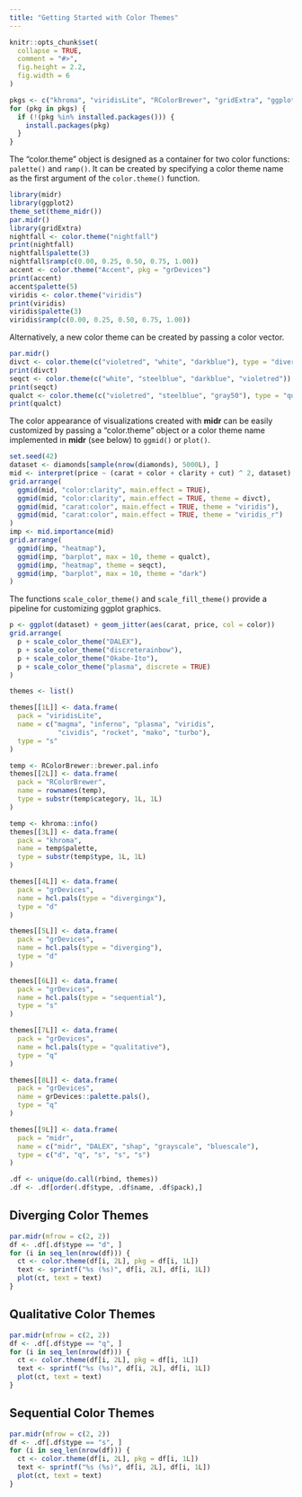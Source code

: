 ```yaml
---
title: "Getting Started with Color Themes"
---
```


```r
knitr::opts_chunk$set(
  collapse = TRUE,
  comment = "#>",
  fig.height = 2.2,
  fig.width = 6
)

pkgs <- c("khroma", "viridisLite", "RColorBrewer", "gridExtra", "ggplot2")
for (pkg in pkgs) {
  if (!(pkg %in% installed.packages())) {
    install.packages(pkg)
  }
}
```

The "color.theme" object is designed as a container for two color functions: `palette()` and `ramp()`.
It can be created by specifying a color theme name as the first argument of the `color.theme()` function.

```r
library(midr)
library(ggplot2)
theme_set(theme_midr())
par.midr()
library(gridExtra)
nightfall <- color.theme("nightfall")
print(nightfall)
nightfall$palette(3)
nightfall$ramp(c(0.00, 0.25, 0.50, 0.75, 1.00))
accent <- color.theme("Accent", pkg = "grDevices")
print(accent)
accent$palette(5)
viridis <- color.theme("viridis")
print(viridis)
viridis$palette(3)
viridis$ramp(c(0.00, 0.25, 0.50, 0.75, 1.00))
```

Alternatively, a new color theme can be created by passing a color vector.

```r
par.midr()
divct <- color.theme(c("violetred", "white", "darkblue"), type = "diverging")
print(divct)
seqct <- color.theme(c("white", "steelblue", "darkblue", "violetred"))
print(seqct)
qualct <- color.theme(c("violetred", "steelblue", "gray50"), type = "qualitative")
print(qualct)
```

The color appearance of visualizations created with **midr** can be easily customized by passing a "color.theme" object or a color theme name implemented in **midr** (see below) to `ggmid()` or `plot()`.

```r
set.seed(42)
dataset <- diamonds[sample(nrow(diamonds), 5000L), ]
mid <- interpret(price ~ (carat + color + clarity + cut) ^ 2, dataset)
grid.arrange(
  ggmid(mid, "color:clarity", main.effect = TRUE),
  ggmid(mid, "color:clarity", main.effect = TRUE, theme = divct),
  ggmid(mid, "carat:color", main.effect = TRUE, theme = "viridis"),
  ggmid(mid, "carat:color", main.effect = TRUE, theme = "viridis_r")
)
imp <- mid.importance(mid)
grid.arrange(
  ggmid(imp, "heatmap"),
  ggmid(imp, "barplot", max = 10, theme = qualct),
  ggmid(imp, "heatmap", theme = seqct),
  ggmid(imp, "barplot", max = 10, theme = "dark")
)
```

The functions `scale_color_theme()` and `scale_fill_theme()` provide a pipeline for customizing ggplot graphics.

```r
p <- ggplot(dataset) + geom_jitter(aes(carat, price, col = color))
grid.arrange(
  p + scale_color_theme("DALEX"),
  p + scale_color_theme("discreterainbow"),
  p + scale_color_theme("Okabe-Ito"),
  p + scale_color_theme("plasma", discrete = TRUE)
)
```

```r

themes <- list()

themes[[1L]] <- data.frame(
  pack = "viridisLite",
  name = c("magma", "inferno", "plasma", "viridis",
            "cividis", "rocket", "mako", "turbo"),
  type = "s"
)

temp <- RColorBrewer::brewer.pal.info
themes[[2L]] <- data.frame(
  pack = "RColorBrewer",
  name = rownames(temp),
  type = substr(temp$category, 1L, 1L)
)

temp <- khroma::info()
themes[[3L]] <- data.frame(
  pack = "khroma",
  name = temp$palette,
  type = substr(temp$type, 1L, 1L)
)

themes[[4L]] <- data.frame(
  pack = "grDevices",
  name = hcl.pals(type = "divergingx"),
  type = "d"
)

themes[[5L]] <- data.frame(
  pack = "grDevices",
  name = hcl.pals(type = "diverging"),
  type = "d"
)

themes[[6L]] <- data.frame(
  pack = "grDevices",
  name = hcl.pals(type = "sequential"),
  type = "s"
)

themes[[7L]] <- data.frame(
  pack = "grDevices",
  name = hcl.pals(type = "qualitative"),
  type = "q"
)

themes[[8L]] <- data.frame(
  pack = "grDevices",
  name = grDevices::palette.pals(),
  type = "q"
)

themes[[9L]] <- data.frame(
  pack = "midr",
  name = c("midr", "DALEX", "shap", "grayscale", "bluescale"),
  type = c("d", "q", "s", "s", "s")
)

.df <- unique(do.call(rbind, themes))
.df <- .df[order(.df$type, .df$name, .df$pack),]
```

## Diverging Color Themes

```r
par.midr(mfrow = c(2, 2))
df <- .df[.df$type == "d", ]
for (i in seq_len(nrow(df))) {
  ct <- color.theme(df[i, 2L], pkg = df[i, 1L])
  text <- sprintf("%s (%s)", df[i, 2L], df[i, 1L])
  plot(ct, text = text)
}
```

## Qualitative Color Themes

```r
par.midr(mfrow = c(2, 2))
df <- .df[.df$type == "q", ]
for (i in seq_len(nrow(df))) {
  ct <- color.theme(df[i, 2L], pkg = df[i, 1L])
  text <- sprintf("%s (%s)", df[i, 2L], df[i, 1L])
  plot(ct, text = text)
}
```

## Sequential Color Themes

```r
par.midr(mfrow = c(2, 2))
df <- .df[.df$type == "s", ]
for (i in seq_len(nrow(df))) {
  ct <- color.theme(df[i, 2L], pkg = df[i, 1L])
  text <- sprintf("%s (%s)", df[i, 2L], df[i, 1L])
  plot(ct, text = text)
}
```


